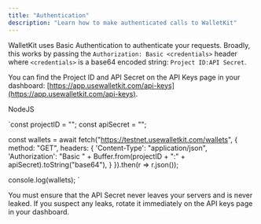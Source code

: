```yaml
---
title: "Authentication"
description: "Learn how to make authenticated calls to WalletKit"
---
```


WalletKit uses Basic Authentication to authenticate your requests. Broadly, this works by passing the `Authorization: Basic <credentials>` header where `<credentials>` is a base64 encoded string: `Project ID:API Secret`.

You can find the Project ID and API Secret on the API Keys page in your dashboard: [https://app.usewalletkit.com/api-keys](https://app.usewalletkit.com/api-keys).

NodeJS

`const projectID = "";
const apiSecret = "";

const wallets = await fetch("https://testnet.usewalletkit.com/wallets", {
  method: "GET",
  headers: {
   'Content-Type': "application/json",
   'Authorization': "Basic " + Buffer.from(projectID + ":" + apiSecret).toString("base64"),
  }
}).then(r => r.json());

console.log(wallets);
`

You must ensure that the API Secret never leaves your servers and is never leaked. If you suspect any leaks, rotate it immediately on the API keys page in your dashboard.
